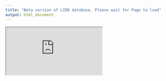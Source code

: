 ```yaml
---
title: "Beta version of LIDD database. Please wait for Page to load"
output: html_document
---
```


<iframe src="https://fmendez.shinyapps.io/template/"></iframe>
